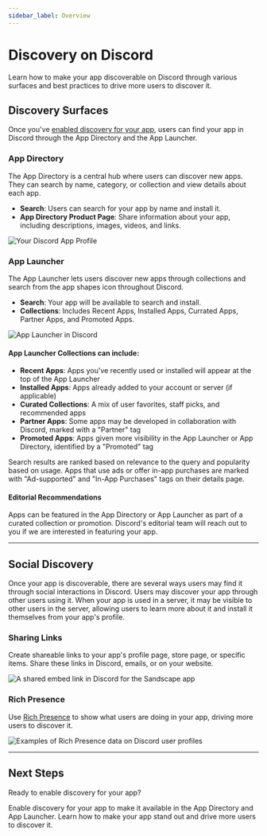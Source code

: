 ```yaml
---
sidebar_label: Overview
---
```


# Discovery on Discord

Learn how to make your app discoverable on Discord through various surfaces and best practices to drive more users to discover it.

## Discovery Surfaces

Once you've [enabled discovery for your app](#DOCS_DISCOVERY_ENABLING_DISCOVERY), users can find your app in Discord through the App Directory and the App Launcher.

### App Directory 

The App Directory is a central hub where users can discover new apps. They can search by name, category, or collection and view details about each app.

- **Search**: Users can search for your app by name and install it.
- **App Directory Product Page**: Share information about your app, including descriptions, images, videos, and links.

![Your Discord App Profile](discovery-app-directory-product-page.webp)

### App Launcher

The App Launcher lets users discover new apps through collections and search from the app shapes icon <Icon icon="AppsIcon" /> throughout Discord.

- **Search**: Your app will be available to search and install.
- **Collections**: Includes Recent Apps, Installed Apps, Currated Apps, Partner Apps, and Promoted Apps.

![App Launcher in Discord](discovery-app-launcher.webp)

#### App Launcher Collections can include: 
- **Recent Apps**: Apps you've recently used or installed will appear at the top of the App Launcher
- **Installed Apps**: Apps already added to your account or server (if applicable)
- **Curated Collections**: A mix of user favorites, staff picks, and recommended apps
- **Partner Apps**: Some apps may be developed in collaboration with Discord, marked with a "Partner" tag
- **Promoted Apps**: Apps given more visibility in the App Launcher or App Directory, identified by a "Promoted" tag

Search results are ranked based on relevance to the query and popularity based on usage. Apps that use ads or offer in-app purchases are marked with "Ad-supported" and "In-App Purchases" tags on their details page.  

#### Editorial Recommendations

Apps can be featured in the App Directory or App Launcher as part of a curated collection or promotion. Discord's editorial team will reach out to you if we are interested in featuring your app.

---

## Social Discovery

Once your app is discoverable, there are several ways users may find it through social interactions in Discord. Users may discover your app through other users using it. When your app is used in a server, it may be visible to other users in the server, allowing users to learn more about it and install it themselves from your app's profile.

### Sharing Links

Create shareable links to your app's profile page, store page, or specific items. Share these links in Discord, emails, or on your website.

![A shared embed link in Discord for the Sandscape app](discovery-sharing-links.webp)

### Rich Presence
Use [Rich Presence](#DOCS_RICH_PRESENCE_OVERVIEW) to show what users are doing in your app, driving more users to discover it.

![Examples of Rich Presence data on Discord user profiles](rich-presence-examples.webp)

---

## Next Steps

Ready to enable discovery for your app? 

<Container>
  <Card title="Enabling Discovery" link="#DOCS_DISCOVERY_ENABLING_DISCOVERY" icon="GlobeEarthIcon">
    Enable discovery for your app to make it available in the App Directory and App Launcher.
  </Card>
  <Card title="Discovery Best Practices" link="#DOCS_DISCOVERY_BEST_PRACTICES" icon="BookCheckIcon">
    Learn how to make your app stand out and drive more users to discover it.
  </Card>
</Container>